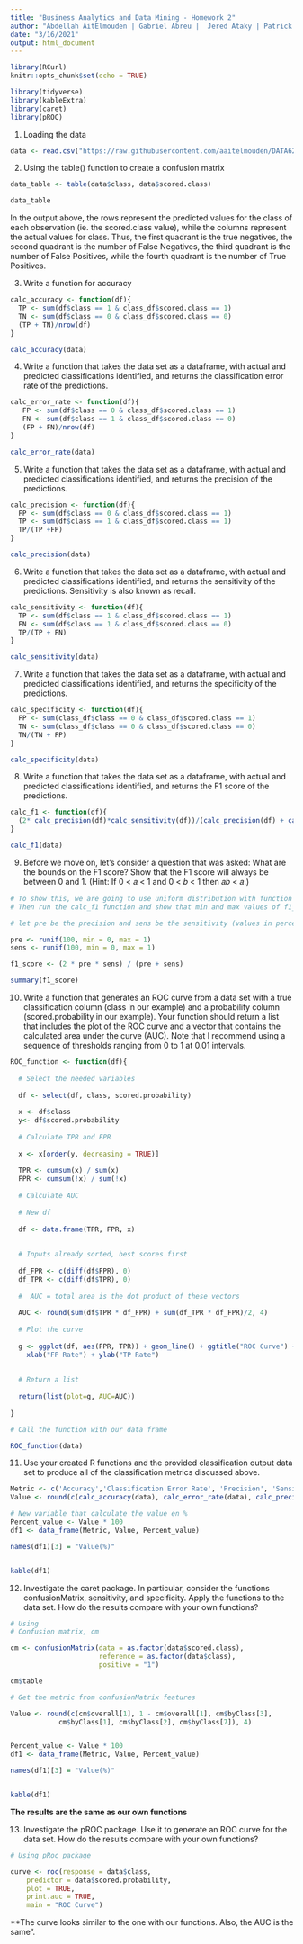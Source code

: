 ---
title: "Business Analytics and Data Mining - Homework 2"
author: "Abdellah AitElmouden | Gabriel Abreu |  Jered Ataky | Patrick Maloney"
date: "3/16/2021"
output: html_document
---

```{r setup, include=FALSE}
library(RCurl)
knitr::opts_chunk$set(echo = TRUE)
```


```{r include = FALSE}
library(tidyverse)
library(kableExtra)
library(caret)
library(pROC)

```


1. Loading the data

```{r}

data <- read.csv("https://raw.githubusercontent.com/aaitelmouden/DATA621/master/Homework2/classification-output-data.csv")

```

2. Using the table() function to create a confusion matrix

```{r}
data_table <- table(data$class, data$scored.class)

data_table
```
In the output above, the rows represent the predicted values for the class of each observation (ie. the scored.class value), while the columns represent the actual values for class. Thus, the first quadrant is the true negatives, the second quadrant is the number of False Negatives, the third quadrant is the number of False Positives, while the fourth quadrant is the number of True Positives.

3. Write a function for accuracy

```{r}

calc_accuracy <- function(df){
  TP <- sum(df$class == 1 & class_df$scored.class == 1) 
  TN <- sum(df$class == 0 & class_df$scored.class == 0)
  (TP + TN)/nrow(df)
}

calc_accuracy(data)

```

4. Write a function that takes the data set as a dataframe, with actual and predicted classifications identified,
and returns the classification error rate of the predictions.

```{r}
calc_error_rate <- function(df){
   FP <- sum(df$class == 0 & class_df$scored.class == 1) 
   FN <- sum(df$class == 1 & class_df$scored.class == 0)
   (FP + FN)/nrow(df)
}

calc_error_rate(data)
```

5. Write a function that takes the data set as a dataframe, with actual and predicted classifications identified,
and returns the precision of the predictions.

```{r}
calc_precision <- function(df){
  FP <- sum(df$class == 0 & class_df$scored.class == 1)
  TP <- sum(df$class == 1 & class_df$scored.class == 1)
  TP/(TP +FP)
}

calc_precision(data)
```


6. Write a function that takes the data set as a dataframe, with actual and predicted classifications identified,
and returns the sensitivity of the predictions. Sensitivity is also known as recall.

```{r}

calc_sensitivity <- function(df){
  TP <- sum(df$class == 1 & class_df$scored.class == 1)
  FN <- sum(df$class == 1 & class_df$scored.class == 0)
  TP/(TP + FN)
}

calc_sensitivity(data)
```

7. Write a function that takes the data set as a dataframe, with actual and predicted classifications identified,
and returns the specificity of the predictions.

```{r}
calc_specificity <- function(df){
  FP <- sum(class_df$class == 0 & class_df$scored.class == 1)
  TN <- sum(class_df$class == 0 & class_df$scored.class == 0)
  TN/(TN + FP)
}

calc_specificity(data)
```

8. Write a function that takes the data set as a dataframe, with actual and predicted classifications identified,
and returns the F1 score of the predictions.
```{r}
calc_f1 <- function(df){
  (2* calc_precision(df)*calc_sensitivity(df))/(calc_precision(df) + calc_sensitivity(df))
}

calc_f1(data)
```

9. Before we move on, let’s consider a question that was asked: What are the bounds on the F1 score? Show
that the F1 score will always be between 0 and 1. (Hint: If 0 < 𝑎 < 1 and 0 < 𝑏 < 1 then 𝑎𝑏 < 𝑎.)

```{r}

# To show this, we are going to use uniform distribution with function runif to generate random deviates
# Then run the calc_f1 function and show that min and max values of f1_score will always fall are within 0 and 1

# let pre be the precision and sens be the sensitivity (values in percent/between 0 and 1)

pre <- runif(100, min = 0, max = 1)
sens <- runif(100, min = 0, max = 1)

f1_score <- (2 * pre * sens) / (pre + sens)

summary(f1_score)


```


10. Write a function that generates an ROC curve from a data set with a true classification column (class in our
example) and a probability column (scored.probability in our example). Your function should return a list that includes the plot of the ROC curve and a vector that contains the calculated area under the curve
(AUC). Note that I recommend using a sequence of thresholds ranging from 0 to 1 at 0.01 intervals.


```{r}

ROC_function <- function(df){
  
  # Select the needed variables
  
  df <- select(df, class, scored.probability)
  
  x <- df$class
  y<- df$scored.probability
  
  # Calculate TPR and FPR
  
  x <- x[order(y, decreasing = TRUE)]
  
  TPR <- cumsum(x) / sum(x)
  FPR <- cumsum(!x) / sum(!x)
  
  # Calculate AUC
  
  # New df
  
  df <- data.frame(TPR, FPR, x)
  
  
  # Inputs already sorted, best scores first
  
  df_FPR <- c(diff(df$FPR), 0)
  df_TPR <- c(diff(df$TPR), 0)
  
  #  AUC = total area is the dot product of these vectors
  
  AUC <- round(sum(df$TPR * df_FPR) + sum(df_TPR * df_FPR)/2, 4)
  
  # Plot the curve
  
  g <- ggplot(df, aes(FPR, TPR)) + geom_line() + ggtitle("ROC Curve") +
    xlab("FP Rate") + ylab("TP Rate")
  
  
  # Return a list
  
  return(list(plot=g, AUC=AUC))
  
}

# Call the function with our data frame

ROC_function(data)


```



11. Use your created R functions and the provided classification output data set to produce all of the
classification metrics discussed above.


```{r}

Metric <- c('Accuracy','Classification Error Rate', 'Precision', 'Sensitivity','Specificity', 'F1 Score')
Value <- round(c(calc_accuracy(data), calc_error_rate(data), calc_precision(data), calc_sensitivity(data), calc_specificity(data), calc_f1(data)), 4)

# New variable that calculate the value en %
Percent_value <- Value * 100
df1 <- data_frame(Metric, Value, Percent_value)

names(df1)[3] = "Value(%)"


kable(df1)

```


12. Investigate the caret package. In particular, consider the functions confusionMatrix, sensitivity, and
specificity. Apply the functions to the data set. How do the results compare with your own functions?


```{r}
# Using 
# Confusion matrix, cm

cm <- confusionMatrix(data = as.factor(data$scored.class), 
                      reference = as.factor(data$class), 
                      positive = "1")

cm$table

```


```{r}

# Get the metric from confusionMatrix features

Value <- round(c(cm$overall[1], 1 - cm$overall[1], cm$byClass[3], 
            cm$byClass[1], cm$byClass[2], cm$byClass[7]), 4)


Percent_value <- Value * 100
df1 <- data_frame(Metric, Value, Percent_value)

names(df1)[3] = "Value(%)"


kable(df1)

```

**The results are the same as our own functions**


13. Investigate the pROC package. Use it to generate an ROC curve for the data set. How do the results
compare with your own functions?

```{r}
# Using pRoc package

curve <- roc(response = data$class, 
    predictor = data$scored.probability, 
    plot = TRUE, 
    print.auc = TRUE, 
    main = "ROC Curve")


```

**The curve looks similar to the one with our functions. Also, the AUC is the same".


